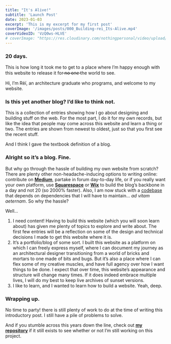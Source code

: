 ```yaml
---
title: "It's Alive!"
subtitle: 'Launch Post'
date: 2023-01-03
excerpt: 'This is my excerpt for my first post'
coverImage: '/images/posts/000_Building-rei_Its-Alive.mp4'
coverVideoID: 'VzQ0ws-HLVE'
# coverImage: "https://res.cloudinary.com/nothingpersonal/video/upload/q_auto/v1678131029/001_It's-Alive_Cover.mp4"
---
```

### 20 days.

This is how long it took me to get to a place where I’m happy enough with this website to release it for ̶n̶o̶ ̶o̶n̶e̶ the world to see.

Hi, I’m Rèï, an architecture graduate who programs, and welcome to my website.

### Is this yet another blog? I’d like to think not.

This is a collection of entries showing how I go about designing and building stuff on the web. For the most part, I do it for my own records, but like the idea that people may come across this website and learn a thing or two. The entries are shown from newest to oldest, just so that you first see the recent stuff. 

And I think I gave the textbook definition of a blog.

### Alright so it’s a blog. Fine.

But why go through the hassle of building my own website from scratch? There are plenty other non-headache-inducing options to writing online: contribute on **[Medium](https://medium.com/creators)**, partake in forum day-to-day life, or if you really want your own platform, use **[Squarespace](https://www.squarespace.com/)** or **[Wix](https://www.wix.com/)** to build the blog’s backbone in a day and not 20 (so 2000% faster). Also, I am now stuck with a [codebase](https://github.com/rei-dumand/personal-site) that depends on dependencies that I will have to maintain… *ad vitam aeternam*. So why the hassle?

Well…

1. I need content! Having to build this website (which you will soon learn about) has given me plenty of topics to explore and write about. The first few entries will be a reflection on some of the design and technical decisions I made to get this website where it is.
2. It’s a portfolio/blog of some sort. I built this website as a platform on which I can freely express myself, where I can document my journey as an architectural designer transitioning from a world of bricks and mortars to one made of bits and bugs. But it’s also a place where I can flex some of my creative muscles, and have full agency over how I want things to be done. I expect that over time, this website’s appearance and structure will change many times. If it does indeed embrace multiple lives, I will do my best to keep live archives of sunset versions.
3. I like to learn, and I wanted to learn how to build a website. Yeah, deep.

### Wrapping up.

No time to party! there is still plenty of work to do at the time of writing this introductory post. I still have a pile of problems to solve.

And if you stumble across this years down the line, check out **[my repository](https://github.com/rei-dumand/personal-site)** if it still exists to see whether or not I’m still working on this project.